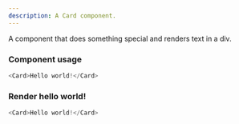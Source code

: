 ```yaml
---
description: A Card component.
---
```



A component that does something special and renders text in a div.

### Component usage
```js
<Card>Hello world!</Card>
```

### Render hello world!

```js live
<Card>Hello world!</Card>
```
